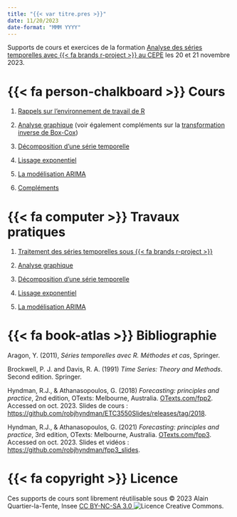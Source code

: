 ```yaml
---
title: "{{< var titre.pres >}}"
date: 11/20/2023
date-format: "MMM YYYY"
---
```



Supports de cours et exercices de la formation [Analyse des séries temporelles avec {{< fa brands r-project >}} au CEPE](https://www.lecepe.fr/formations/methodes-statistiques/series-temporelles/analyse-des-series-temporelles-avec-r_44.html) les 20 et 21 novembre 2023.

# {{< fa person-chalkboard >}} Cours

1. [Rappels sur l’environnement de travail de R](Cours/1_Rappels_R.pdf)

2. [Analyse graphique](Cours/2_Analyse_Graphique.pdf) (voir également compléments sur la [transformation inverse de Box-Cox](backcasttransform.qmd))

3. [Décomposition d'une série temporelle](Cours/3_Decomposition.pdf)

4. [Lissage exponentiel](Cours/4_Lissage_Exponentiel.pdf)

5. [La modélisation ARIMA](Cours/5_ARIMA.pdf)

6. [Compléments](Cours/6_Complements.pdf)


# {{< fa computer >}} Travaux pratiques

1. [Traitement des séries temporelles sous {{< fa brands r-project >}}](TP/1_Manipulation_series_temporelles.qmd)

2. [Analyse graphique](TP/2_Graphiques.qmd)

3. [Décomposition d'une série temporelle](TP/3_Decomposition.qmd)

4. [Lissage exponentiel](TP/4_Lissage_Exponentiel.qmd)

5. [La modélisation ARIMA](TP/5_ARIMA.qmd)



# {{< fa book-atlas >}} Bibliographie 

Aragon, Y. (2011), *Séries temporelles avec R. Méthodes et cas*, Springer.

Brockwell, P. J. and Davis, R. A. (1991) *Time Series: Theory and Methods*. Second edition. Springer.

Hyndman, R.J., & Athanasopoulos, G. (2018) *Forecasting: principles and practice*, 2nd edition, OTexts: Melbourne, Australia. [OTexts.com/fpp2](https://OTexts.com/fpp2). Accessed on oct. 2023.
Slides de cours : <https://github.com/robjhyndman/ETC3550Slides/releases/tag/2018>.

Hyndman, R.J., & Athanasopoulos, G. (2021) *Forecasting: principles and practice*, 3rd edition, OTexts: Melbourne, Australia. [OTexts.com/fpp3](https://OTexts.com/fpp3). Accessed on oct. 2023.
Slides et vidéos : <https://github.com/robjhyndman/fpp3_slides>.

# {{< fa copyright >}} Licence

Ces supports de cours sont librement réutilisable sous © 2023 Alain Quartier-la-Tente, Insee [CC BY-NC-SA 3.0 <img alt="Licence Creative Commons" style="display: inline-block; margin: 0" src="https://i.creativecommons.org/l/by-nc-sa/4.0/88x31.png"/>](http://creativecommons.org/licenses/by-nc-sa/4.0/).

